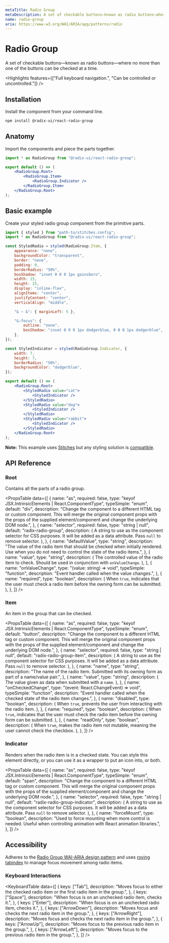 ```yaml
---
metaTitle: Radio Group
metaDescription: A set of checkable buttons—known as radio buttons—where no more than one of the buttons can be checked at a time.
name: radio-group
aria: https://www.w3.org/WAI/ARIA/apg/patterns/radio
---
```


# Radio Group

<Description>
	A set of checkable buttons—known as radio buttons—where no more than one of
	the buttons can be checked at a time.
</Description>

<Highlights
	features={["Full keyboard navigation.", "Can be controlled or uncontrolled."]}
/>

## Installation

Install the component from your command line.

```bash
npm install @radix-ui/react-radio-group
```

## Anatomy

Import the components and piece the parts together.

```jsx
import * as RadioGroup from "@radix-ui/react-radio-group";

export default () => (
	<RadioGroup.Root>
		<RadioGroup.Item>
			<RadioGroup.Indicator />
		</RadioGroup.Item>
	</RadioGroup.Root>
);
```

## Basic example

Create your styled radio group component from the primitive parts.

```jsx
import { styled } from "path-to/stitches.config";
import * as RadioGroup from "@radix-ui/react-radio-group";

const StyledRadio = styled(RadioGroup.Item, {
	appearance: "none",
	backgroundColor: "transparent",
	border: "none",
	padding: 0,
	borderRadius: "50%",
	boxShadow: "inset 0 0 0 1px gainsboro",
	width: 15,
	height: 15,
	display: "inline-flex",
	alignItems: "center",
	justifyContent: "center",
	verticalAlign: "middle",

	"& ~ &": { marginLeft: 5 },

	"&:focus": {
		outline: "none",
		boxShadow: "inset 0 0 0 1px dodgerblue, 0 0 0 1px dodgerblue",
	},
});

const StyledIndicator = styled(RadioGroup.Indicator, {
	width: 7,
	height: 7,
	borderRadius: "50%",
	backgroundColor: "dodgerblue",
});

export default () => (
	<RadioGroup.Root>
		<StyledRadio value="cat">
			<StyledIndicator />
		</StyledRadio>
		<StyledRadio value="dog">
			<StyledIndicator />
		</StyledRadio>
		<StyledRadio value="rabbit">
			<StyledIndicator />
		</StyledRadio>
	</RadioGroup.Root>
);
```

<Note>

**Note:** This example uses [Stitches](https://stitches.dev) but any styling solution is [compatible](/primitives/docs/guides/styling).

</Note>

## API Reference

### Root

Contains all the parts of a radio group.

<PropsTable
	data={[
		{
			name: "as",
			required: false,
			type: "keyof JSX.IntrinsicElements | React.ComponentType<any>",
			typeSimple: "enum",
			default: "div",
			description:
				"Change the component to a different HTML tag or custom component. This will merge the original component props with the props of the supplied element/component and change the underlying DOM node.",
		},
		{
			name: "selector",
			required: false,
			type: "string | null",
			default: "radix-radio-group",
			description: (
				<span>
					A string to use as the component selector for CSS purposes. It will be
					added as a data attribute. Pass <Code>null</Code> to remove selector.
				</span>
			),
		},
		{
			name: "defaultValue",
			type: "string",
			description:
				"The value of the radio item that should be checked when initially rendered. Use when you do not need to control the state of the radio items.",
		},
		{
			name: "value",
			type: "string",
			description: (
				<span>
					The controlled value of the radio item to check. Should be used in
					conjunction with <Code>onValueChange</Code>.
				</span>
			),
		},
		{
			name: "onValueChange",
			type: "(value: string) => void",
			typeSimple: "function",
			description: "Event handler called when the value changes.",
		},
		{
			name: "required",
			type: "boolean",
			description: (
				<span>
					When <Code>true</Code>, indicates that the user must check a radio
					item before the owning form can be submitted.
				</span>
			),
		},
	]}
/>

### Item

An item in the group that can be checked.

<PropsTable
	data={[
		{
			name: "as",
			required: false,
			type: "keyof JSX.IntrinsicElements | React.ComponentType<any>",
			typeSimple: "enum",
			default: "button",
			description:
				"Change the component to a different HTML tag or custom component. This will merge the original component props with the props of the supplied element/component and change the underlying DOM node.",
		},
		{
			name: "selector",
			required: false,
			type: "string | null",
			default: "radix-radio-group-item",
			description: (
				<span>
					A string to use as the component selector for CSS purposes. It will be
					added as a data attribute. Pass <Code>null</Code> to remove selector.
				</span>
			),
		},
		{
			name: "name",
			type: "string",
			description:
				"The name of the radio item. Submitted with its owning form as part of a name/value pair.",
		},
		{
			name: "value",
			type: "string",
			description: (
				<span>
					The value given as data when submitted with a <Code>name</Code>.
				</span>
			),
		},
		{
			name: "onCheckedChange",
			type: "(event: React.ChangeEvent<HTMLInputElement>) => void",
			typeSimple: "function",
			description:
				"Event handler called when the checked state of the radio item changes.",
		},
		{
			name: "disabled",
			type: "boolean",
			description: (
				<span>
					When <Code>true</Code>, prevents the user from interacting with the
					radio item.
				</span>
			),
		},
		{
			name: "required",
			type: "boolean",
			description: (
				<span>
					When <Code>true</Code>, indicates that the user must check the radio
					item before the owning form can be submitted.
				</span>
			),
		},
		{
			name: "readOnly",
			type: "boolean",
			description: (
				<span>
					When <Code>true</Code>, makes the radio item not mutable, meaning the
					user cannot check the checkbox.
				</span>
			),
		},
	]}
/>

### Indicator

Renders when the radio item is in a checked state. You can style this element directly, or you can use it as a wrapper to put an icon into, or both.

<PropsTable
	data={[
		{
			name: "as",
			required: false,
			type: "keyof JSX.IntrinsicElements | React.ComponentType<any>",
			typeSimple: "enum",
			default: "span",
			description:
				"Change the component to a different HTML tag or custom component. This will merge the original component props with the props of the supplied element/component and change the underlying DOM node.",
		},
		{
			name: "selector",
			required: false,
			type: "string | null",
			default: "radix-radio-group-indicator",
			description: (
				<span>
					A string to use as the component selector for CSS purposes. It will be
					added as a data attribute. Pass <Code>null</Code> to remove selector.
				</span>
			),
		},
		{
			name: "forceMount",
			type: "boolean",
			description:
				"Used to force mounting when more control is needed. Useful when controlling animation with React animation libraries.",
		},
	]}
/>

## Accessibility

Adheres to the [Radio Group WAI-ARIA design pattern](https://www.w3.org/WAI/ARIA/apg/patterns/radio) and uses [roving tabindex](https://www.w3.org/WAI/ARIA/apg/patterns/radio/examples/radio) to manage focus movement among radio items.

### Keyboard Interactions

<KeyboardTable
	data={[
		{
			keys: ["Tab"],
			description:
				"Moves focus to either the checked radio item or the first radio item in the group.",
		},
		{
			keys: ["Space"],
			description: "When focus is on an unchecked radio item, checks it.",
		},
		{
			keys: ["Enter"],
			description: "When focus is on an unchecked radio item, checks it.",
		},
		{
			keys: ["ArrowDown"],
			description: "Moves focus and checks the next radio item in the group.",
		},
		{
			keys: ["ArrowRight"],
			description: "Moves focus and checks the next radio item in the group.",
		},
		{
			keys: ["ArrowUp"],
			description: "Moves focus to the previous radio item in the group.",
		},
		{
			keys: ["ArrowLeft"],
			description: "Moves focus to the previous radio item in the group.",
		},
	]}
/>

